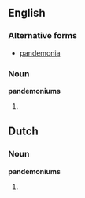 ==English==

===Alternative forms===
* [[pandemonia]]

===Noun===
'''pandemoniums'''

# {{plural of|[[pandemonium]]}}

==Dutch==

===Noun===
'''pandemoniums'''

# {{plural of|[[pandemonium]]|lang=Dutch}}